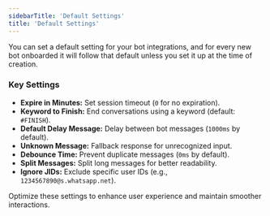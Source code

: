 ```yaml
---
sidebarTitle: 'Default Settings'
title: 'Default Settings'
---
```

You can set a default setting for your bot integrations, and for every new bot onboarded it will follow that default unless you set it up at the time of creation.


### Key Settings  

- **Expire in Minutes:** Set session timeout (`0` for no expiration).  
- **Keyword to Finish:** End conversations using a keyword (default: `#FINISH`).  
- **Default Delay Message:** Delay between bot messages (`1000ms` by default).  
- **Unknown Message:** Fallback response for unrecognized input.  
- **Debounce Time:** Prevent duplicate messages (`0ms` by default).  
- **Split Messages:** Split long messages for better readability.  
- **Ignore JIDs:** Exclude specific user IDs (e.g., `1234567890@s.whatsapp.net`).  

Optimize these settings to enhance user experience and maintain smoother interactions. 